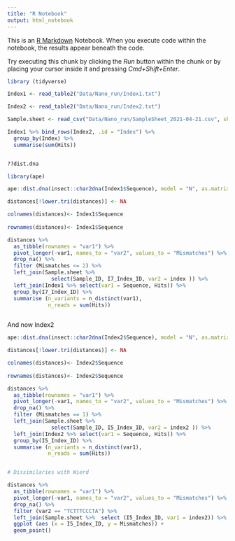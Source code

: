 ```yaml
---
title: "R Notebook"
output: html_notebook
---
```


This is an [R Markdown](http://rmarkdown.rstudio.com) Notebook. When you execute code within the notebook, the results appear beneath the code. 

Try executing this chunk by clicking the *Run* button within the chunk or by placing your cursor inside it and pressing *Cmd+Shift+Enter*. 

```r
library (tidyverse)

Index1 <- read_table2("Data/Nano_run/Index1.txt")

Index2 <- read_table2("Data/Nano_run/Index2.txt")

Sample.sheet <- read_csv("Data/Nano_run/SampleSheet_2021-04-21.csv", skip = 22)

```


```r

Index1 %>% bind_rows(Index2, .id = "Index") %>% 
  group_by(Index) %>% 
  summarise(sum(Hits))


??dist.dna

library(ape)

ape::dist.dna(insect::char2dna(Index1$Sequence), model = "N", as.matrix = T) -> distances

distances[!lower.tri(distances)] <- NA

colnames(distances)<- Index1$Sequence
 
rownames(distances)<- Index1$Sequence

distances %>% 
  as_tibble(rownames = "var1") %>% 
  pivot_longer(-var1, names_to = "var2", values_to = "Mismatches") %>% 
  drop_na() %>% 
  filter (Mismatches <= 2) %>% 
  left_join(Sample.sheet %>% 
              select(Sample_ID, I7_Index_ID, var2 = index )) %>% 
  left_join(Index1 %>% select(var1 = Sequence, Hits)) %>% 
  group_by(I7_Index_ID) %>% 
  summarise (n_variants = n_distinct(var1),
             n_reads = sum(Hits))
  

```

And now Index2
```r
ape::dist.dna(insect::char2dna(Index2$Sequence), model = "N", as.matrix = T) -> distances

distances[!lower.tri(distances)] <- NA

colnames(distances)<- Index2$Sequence
 
rownames(distances)<- Index2$Sequence

distances %>% 
  as_tibble(rownames = "var1") %>% 
  pivot_longer(-var1, names_to = "var2", values_to = "Mismatches") %>% 
  drop_na() %>% 
  filter (Mismatches == 1) %>% 
  left_join(Sample.sheet %>% 
              select(Sample_ID, I5_Index_ID, var2 = index2 )) %>% 
  left_join(Index2 %>% select(var1 = Sequence, Hits)) %>% 
  group_by(I5_Index_ID) %>% 
  summarise (n_variants = n_distinct(var1),
             n_reads = sum(Hits))


# Dissimilaries with Wierd

distances %>% 
  as_tibble(rownames = "var1") %>% 
  pivot_longer(-var1, names_to = "var2", values_to = "Mismatches") %>% 
  drop_na() %>% 
  filter (var2 == "TCTTTCCCTA") %>% 
  left_join(Sample.sheet %>%  select (I5_Index_ID, var1 = index2)) %>% 
  ggplot (aes (x = I5_Index_ID, y = Mismatches)) +
  geom_point()
```

